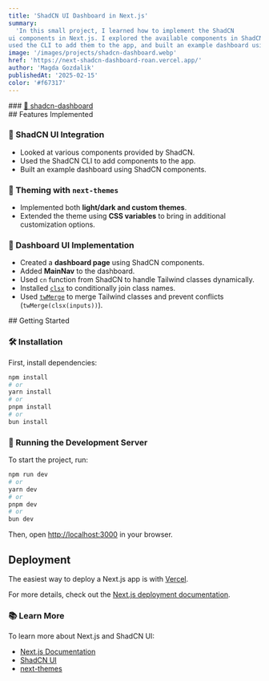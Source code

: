 ```yaml
---
title: 'ShadCN UI Dashboard in Next.js'
summary:
  'In this small project, I learned how to implement the ShadCN
ui components in Next.js. I explored the available components in ShadCN, 
used the CLI to add them to the app, and built an example dashboard using these components.'
image: '/images/projects/shadcn-dashboard.webp'
href: 'https://next-shadcn-dashboard-roan.vercel.app/'
author: 'Magda Gozdalik'
publishedAt: '2025-02-15'
color: '#f67317'
---
```


<Section className="card-shadow secondary-bg">
### <a   href='https://next-shadcn-dashboard-roan.vercel.app/' className='mt-10 text-2xl text-foreground hover:text-accent-foreground sm:text-3xl lg:text-4xl' target='_blank'> 🔗  shadcn-dashboard</a>

</Section>

<Section className="card-shadow secondary-bg">
## Features Implemented

### 🔹 ShadCN UI Integration

- Looked at various components provided by ShadCN.
- Used the ShadCN CLI to add components to the app.
- Built an example dashboard using ShadCN components.

### 🎨 Theming with `next-themes`

- Implemented both **light/dark and custom themes**.
- Extended the theme using **CSS variables** to bring in additional
  customization options.

### 📌 Dashboard UI Implementation

- Created a **dashboard page** using ShadCN components.
- Added **MainNav** to the dashboard.
- Used `cn` function from ShadCN to handle Tailwind classes dynamically.
- Installed [`clsx`](https://github.com/lukeed/clsx) to conditionally join class
  names.
- Used [`twMerge`](https://github.com/dcastil/twMerge) to merge Tailwind classes
  and prevent conflicts (`twMerge(clsx(inputs))`).

</Section>

<Section className="card-shadow secondary-bg">
## Getting Started

### 🛠️ Installation

First, install dependencies:

```bash
npm install
# or
yarn install
# or
pnpm install
# or
bun install
```

### 🚀 Running the Development Server

To start the project, run:

```bash
npm run dev
# or
yarn dev
# or
pnpm dev
# or
bun dev
```

Then, open [http://localhost:3000](http://localhost:3000) in your browser.

## Deployment

The easiest way to deploy a Next.js app is with
[Vercel](https://vercel.com/new?utm_medium=default-template&filter=next.js&utm_source=create-next-app&utm_campaign=create-next-app-readme).

For more details, check out the
[Next.js deployment documentation](https://nextjs.org/docs/app/building-your-application/deploying).

### 📚 Learn More

To learn more about Next.js and ShadCN UI:

- [Next.js Documentation](https://nextjs.org/docs)
- [ShadCN UI](https://ui.shadcn.com/)
- [next-themes](https://github.com/pacocoursey/next-themes)

</Section>
